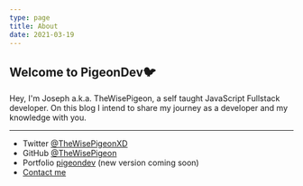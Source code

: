 ```yaml
---
type: page
title: About
date: 2021-03-19
---
```


## Welcome to PigeonDev🐦

Hey, I'm Joseph a.k.a. TheWisePigeon, a self taught JavaScript Fullstack developer. On this blog I intend to share my journey as a developer and my knowledge with you.

---


- Twitter [@TheWisePigeonXD](https://twitter.com/TheWisePigeonXD)
- GitHub [@TheWisePigeon](https://github.com/TheWisePigeon)
- Portfolio [pigeondev](https://pigeondev.vercel.app) (new version coming soon)
- [Contact me](mailto:josephdogbevi2002@gmail.com)

<Sub/>